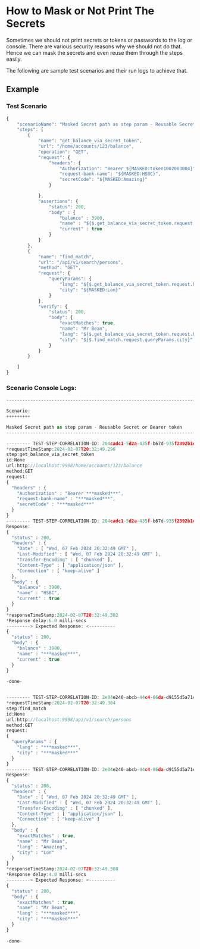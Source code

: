 # How to Mask or Not Print The Secrets
Sometimes we should not print secrets or tokens or passwords to the log or console.
There are various security reasons why we should not do that.
Hence we can mask the secrets and even reuse them through the steps easily.

The following are sample test scenarios and their run logs to achieve that.

## Example

### Test Scenario
```js
{
    "scenarioName": "Masked Secret path as step param - Reusable Secret or Bearer token",
    "steps": [
        {
            "name": "get_balance_via_secret_token",
            "url": "/home/accounts/123/balance",
            "operation": "GET",
            "request": {
                "headers": {
                    "Authorization": "Bearer ${MASKED:token1002003004}",
                    "request-bank-name": "${MASKED:HSBC}",
                    "secretCode": "${MASKED:Amazing}"
                }

            },
            "assertions": {
                "status": 200,
                "body" : {
                    "balance" : 3900,
                    "name" : "${$.get_balance_via_secret_token.request.headers.request-bank-name}",
                    "current" : true
                }
            }
        },
        {
            "name": "find_match",
            "url": "/api/v1/search/persons",
            "method": "GET",
            "request": {
                "queryParams": {
                    "lang": "${$.get_balance_via_secret_token.request.headers.secretCode}",
                    "city": "${MASKED:Lon}"
                }
            },
            "verify": {
                "status": 200,
                "body": {
                    "exactMatches": true,
                    "name": "Mr Bean",
                    "lang": "${$.get_balance_via_secret_token.request.headers.secretCode}",
                    "city": "${$.find_match.request.queryParams.city}"
                }
            }
        }

    ]
}
```

### Scenario Console Logs:

```js
-----------------------------------------------------------------------------------

Scenario:
+++++++++

Masked Secret path as step param - Reusable Secret or Bearer token 
-----------------------------------------------------------------------------------

--------- TEST-STEP-CORRELATION-ID: 204cadc1-5d2a-435f-b67d-935f2392b1e2 ---------
*requestTimeStamp:2024-02-07T20:32:49.296
step:get_balance_via_secret_token
id:None
url:http://localhost:9998/home/accounts/123/balance
method:GET
request:
{
  "headers" : {
    "Authorization" : "Bearer ***masked***",
    "request-bank-name" : "***masked***",
    "secretCode" : "***masked***"
  }
} 
--------- TEST-STEP-CORRELATION-ID: 204cadc1-5d2a-435f-b67d-935f2392b1e2 ---------
Response:
{
  "status" : 200,
  "headers" : {
    "Date" : [ "Wed, 07 Feb 2024 20:32:49 GMT" ],
    "Last-Modified" : [ "Wed, 07 Feb 2024 20:32:49 GMT" ],
    "Transfer-Encoding" : [ "chunked" ],
    "Content-Type" : [ "application/json" ],
    "Connection" : [ "keep-alive" ]
  },
  "body" : {
    "balance" : 3900,
    "name" : "HSBC",
    "current" : true
  }
}
*responseTimeStamp:2024-02-07T20:32:49.302 
*Response delay:6.0 milli-secs 
---------> Expected Response: <----------
{
  "status" : 200,
  "body" : {
    "balance" : 3900,
    "name" : "***masked***",
    "current" : true
  }
} 
 
-done-


--------- TEST-STEP-CORRELATION-ID: 2e04e240-abcb-44c4-86da-d9155d5a71c6 ---------
*requestTimeStamp:2024-02-07T20:32:49.304
step:find_match
id:None
url:http://localhost:9998/api/v1/search/persons
method:GET
request:
{
  "queryParams" : {
    "lang" : "***masked***",
    "city" : "***masked***"
  }
} 
--------- TEST-STEP-CORRELATION-ID: 2e04e240-abcb-44c4-86da-d9155d5a71c6 ---------
Response:
{
  "status" : 200,
  "headers" : {
    "Date" : [ "Wed, 07 Feb 2024 20:32:49 GMT" ],
    "Last-Modified" : [ "Wed, 07 Feb 2024 20:32:49 GMT" ],
    "Transfer-Encoding" : [ "chunked" ],
    "Content-Type" : [ "application/json" ],
    "Connection" : [ "keep-alive" ]
  },
  "body" : {
    "exactMatches" : true,
    "name" : "Mr Bean",
    "lang" : "Amazing",
    "city" : "Lon"
  }
}
*responseTimeStamp:2024-02-07T20:32:49.308 
*Response delay:4.0 milli-secs 
---------> Expected Response: <----------
{
  "status" : 200,
  "body" : {
    "exactMatches" : true,
    "name" : "Mr Bean",
    "lang" : "***masked***",
    "city" : "***masked***"
  }
} 
 
-done-

```
